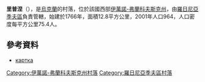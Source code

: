 {{coord|48|49|36|N|24|8|50|E|scale:30000|display=title}}

'''里普涅'''（{{lang-uk|Ріпне}}），是[[烏克蘭|烏克蘭]]的村落，位於該國西部[[伊萬諾-弗蘭科夫斯克州|伊萬諾-弗蘭科夫斯克州]]，由[[羅日尼亞季夫區|羅日尼亞季夫區]]負責管轄，始建於1766年，面積12.8平方公里，2001年人口964，人口密度每平方公里75.4人。

==參考資料==
*[http://gska2.rada.gov.ua/pls/z7502/A005?rdat1=24.12.2008&rf7571=14141 картка]{{dead link|date=2018年4月 |bot=InternetArchiveBot |fix-attempted=yes }}

{{DEFAULTSORT:Ріпне}}
[[Category:伊萬諾-弗蘭科夫斯克州村落|Category:伊萬諾-弗蘭科夫斯克州村落]]
[[Category:羅日尼亞季夫區村落|Category:羅日尼亞季夫區村落]]


{{IvanoFrankivsk-geo-stub}}